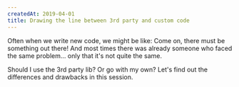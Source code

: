 ```yaml
---
createdAt: 2019-04-01
title: Drawing the line between 3rd party and custom code
---
```


Often when we write new code, we might be like: Come on, there must be something out there! And most times there was already someone who faced the same problem... only that it's not quite the same.

Should I use the 3rd party lib? Or go with my own? Let's find out the differences and drawbacks in this session.
